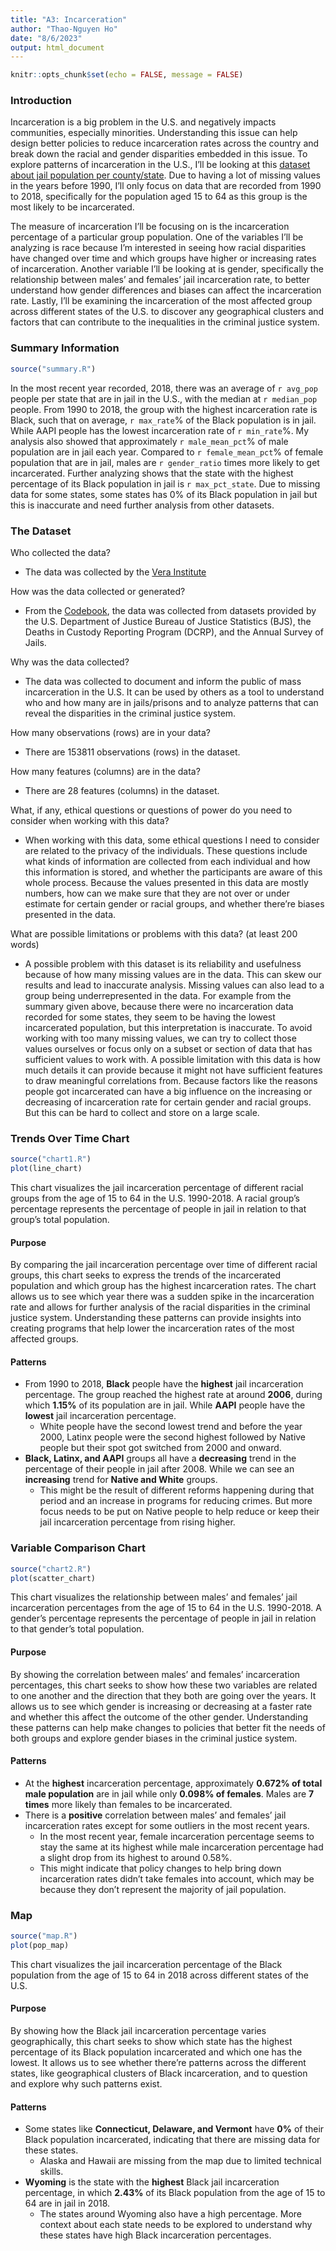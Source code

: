 ```yaml
---
title: "A3: Incarceration"
author: "Thao-Nguyen Ho"
date: "8/6/2023"
output: html_document
---
```


```r
knitr::opts_chunk$set(echo = FALSE, message = FALSE)
```

### Introduction

Incarceration is a big problem in the U.S. and negatively impacts communities,
especially minorities. Understanding this issue can help design better policies
to reduce incarceration rates across the country and break down the racial and
gender disparities embedded in this issue. To explore patterns of incarceration
in the U.S., I’ll be looking at this [dataset about jail population per county/state](https://github.com/melaniewalsh/Neat-Datasets/blob/main/us-jail-pop.csv?raw=true). Due to having a lot of missing values in the years before 1990, I’ll only
focus on data that are recorded from 1990 to 2018, specifically for the
population aged 15 to 64 as this group is the most likely to be incarcerated.

The measure of incarceration I’ll be focusing on is the incarceration percentage
of a particular group population. One of the variables I’ll be analyzing is race
because I’m interested in seeing how racial disparities have changed over time
and which groups have higher or increasing rates of incarceration. Another
variable I’ll be looking at is gender, specifically the relationship between 
males' and females' jail incarceration rate, to better understand how gender
differences and biases can affect the incarceration rate. Lastly, I’ll be
examining the incarceration of the most affected group across different states
of the U.S. to discover any geographical clusters and factors that can 
contribute to the inequalities in the criminal justice system.

### Summary Information

```r
source("summary.R")
```

In the most recent year recorded, 2018, there was an average of `r avg_pop`
people per state that are in jail in the U.S., with the median at `r median_pop`
people. From 1990 to 2018, the group with the highest incarceration rate is
Black, such that on average, `r max_rate`% of the Black population is in jail.
While AAPI people has the lowest incarceration rate of `r min_rate`%. My
analysis also showed that approximately `r male_mean_pct`% of male population
are in jail each year. Compared to `r female_mean_pct`% of female population
that are in jail, males are `r gender_ratio` times more likely to get
incarcerated. Further analyzing shows that the state with the highest percentage
of its Black population in jail is `r max_pct_state`. Due to missing data for
some states, some states has 0% of its Black population in jail but this is
inaccurate and need further analysis from other datasets.

### The Dataset

Who collected the data?

- The data was collected by the [Vera Institute](https://github.com/vera-institute/incarceration-trends)

How was the data collected or generated?

- From the [Codebook](https://github.com/vera-institute/incarceration-trends/blob/master/incarceration_trends-Codebook.pdf), the data was collected from datasets provided by
the U.S. Department of Justice Bureau of Justice Statistics (BJS), the Deaths
in Custody Reporting Program (DCRP), and the Annual Survey of Jails.

Why was the data collected?

- The data was collected to document and inform the public of mass incarceration
in the U.S. It can be used by others as a tool to understand who and how many
are in jails/prisons and to analyze patterns that can reveal the disparities in
the criminal justice system.

How many observations (rows) are in your data?

- There are 153811 observations (rows) in the dataset.

How many features (columns) are in the data?

- There are 28 features (columns) in the dataset.

What, if any, ethical questions or questions of power do you need to consider when working with this data?

- When working with this data, some ethical questions I need to consider are
related to the privacy of the individuals. These questions include what kinds of
information are collected from each individual and how this information is
stored, and whether the participants are aware of this whole process. Because
the values presented in this data are mostly numbers, how can we make sure that
they are not over or under estimate for certain gender or racial groups, and
whether there’re biases presented in the data. 

What are possible limitations or problems with this data?   (at least 200 words)

- A possible problem with this dataset is its reliability and usefulness because
of how many missing values are in the data. This can skew our results and lead
to inaccurate analysis. Missing values can also lead to a group being
underrepresented in the data. For example from the summary given above, because
there were no incarceration data recorded for some states, they seem to be
having the lowest incarcerated population, but this interpretation is
inaccurate. To avoid working with too many missing values, we can try to collect
those values ourselves or focus only on a subset or section of data that has
sufficient values to work with. A possible limitation with this data is how much
details it can provide because it might not have sufficient features to draw
meaningful correlations from. Because factors like the reasons people got
incarcerated can have a big influence on the increasing or decreasing of
incarceration rate for certain gender and racial groups. But this can be hard to
collect and store on a large scale. 

### Trends Over Time Chart

```r
source("chart1.R")
plot(line_chart)
```

This chart visualizes the jail incarceration percentage of different racial
groups from the age of 15 to 64 in the U.S. 1990-2018. A racial group’s
percentage represents the percentage of people in jail in relation to that
group's total population.

#### Purpose

By comparing the jail incarceration percentage over time of different racial
groups, this chart seeks to express the trends of the incarcerated population
and which group has the highest incarceration rates. The chart allows us to see
which year there was a sudden spike in the incarceration rate and allows for
further analysis of the racial disparities in the criminal justice system.
Understanding these patterns can provide insights into creating programs that
help lower the incarceration rates of the most affected groups.

#### Patterns

- From 1990 to 2018, **Black** people have the **highest** jail incarceration
percentage. The group reached the highest rate at around **2006**, during
which **1.15%** of its population are in jail. While **AAPI** people have the
**lowest** jail incarceration percentage.
  - White people have the second lowest trend and before the year 2000, Latinx
  people were the second highest followed by Native people but their spot got
  switched from 2000 and onward.
- **Black, Latinx, and AAPI** groups all have a **decreasing** trend in the
percentage of their people in jail after 2008. While we can see an 
**increasing** trend for **Native and White** groups.
  - This might be the result of different reforms happening during that period
  and an increase in programs for reducing crimes. But more focus needs to be
  put on Native people to help reduce or keep their jail incarceration
  percentage from rising higher. 


### Variable Comparison Chart

```r
source("chart2.R")
plot(scatter_chart)
```

This chart visualizes the relationship between males' and females' jail
incarceration percentages from the age of 15 to 64 in the U.S. 1990-2018. A
gender’s percentage represents the percentage of people in jail in relation to
that gender’s total population. 

#### Purpose

By showing the correlation between males' and females' incarceration
percentages, this chart seeks to show how these two variables are related to one
another and the direction that they both are going over the years. It allows us
to see which gender is increasing or decreasing at a faster rate and whether
this affect the outcome of the other gender. Understanding these patterns can
help make changes to policies that better fit the needs of both groups and
explore gender biases in the criminal justice system.

#### Patterns

- At the **highest** incarceration percentage, approximately **0.672% of total**
**male population** are in jail while only **0.098% of females**. Males are
**7 times** more likely than females to be incarcerated.
- There is a **positive** correlation between males' and females' jail
incarceration rates except for some outliers in the most recent years.
  - In the most recent year, female incarceration percentage seems to stay the
  same at its highest while male incarceration percentage had a slight drop from
  its highest to around 0.58%.
  - This might indicate that policy changes to help bring down incarceration
  rates didn’t take females into account, which may be because they don’t
  represent the majority of jail population.

### Map

```r
source("map.R")
plot(pop_map)
```

This chart visualizes the jail incarceration percentage of the Black population
from the age of 15 to 64 in 2018 across different states of the U.S. 

#### Purpose

By showing how the Black jail incarceration percentage varies geographically,
this chart seeks to show which state has the highest percentage of its Black
population incarcerated and which one has the lowest. It allows us to see
whether there’re patterns across the different states, like geographical
clusters of Black incarceration, and to question and explore why such patterns
exist.

#### Patterns

- Some states like **Connecticut, Delaware, and Vermont** have **0%** of their
Black population incarcerated, indicating that there are missing data for these
states. 
  - Alaska and Hawaii are missing from the map due to limited technical skills.
- **Wyoming** is the state with the **highest** Black jail incarceration
percentage, in which **2.43%** of its Black population from the age of 15 to 64
are in jail in 2018.
  - The states around Wyoming also have a high percentage. More context about
  each state needs to be explored to understand why these states have high Black
  incarceration percentages.

